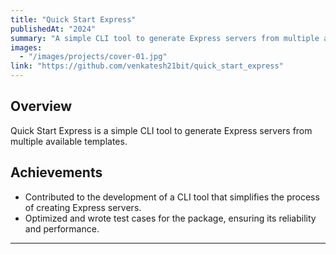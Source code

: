```yaml
---
title: "Quick Start Express"
publishedAt: "2024"
summary: "A simple CLI tool to generate Express servers from multiple available templates."
images:
  - "/images/projects/cover-01.jpg"
link: "https://github.com/venkatesh21bit/quick_start_express"
---
```


## Overview

Quick Start Express is a simple CLI tool to generate Express servers from multiple available templates.

## Achievements

- Contributed to the development of a CLI tool that simplifies the process of creating Express servers.
- Optimized and wrote test cases for the package, ensuring its reliability and performance.

---